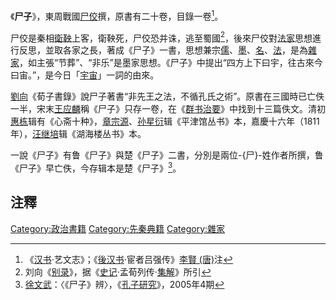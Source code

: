 {{Expand|time=2017-04-24T15:02:18+00:00}}

{{noteTA
|T=zh:尸子;zh-hans:尸子;zh-hant:尸子;
|1=zh:尸子;zh-hant:尸子;zh-hans:尸子;
|2=zh:尸佼;zh-hant:尸佼;zh-hans:尸佼;
}}

{{About|中国古书|中國戰國時代人物|尸佼}}

《'''尸子'''》，東周戰國[[尸佼|尸佼]]撰，原書有二十卷，目錄一卷<ref>《[[汉书|汉书]]‧艺文志》；《[[後汉书|後汉书]]‧宦者吕强传》[[李賢_(唐)|李賢 (唐)]]注</ref>。

尸佼是秦相[[衛鞅|衛鞅]]上客，衛鞅死，尸佼恐并诛，逃至蜀國<ref>刘向《[[别录|别录]]》，据《[[史记|史记]]·孟荀列传·[[史記集解|集解]]》所引</ref>，後來尸佼對[[法家|法家]]思想進行反思，並取各家之長，著成《尸子》一書，思想兼宗[[儒家|儒]]、[[墨家|墨]]、[[名家|名]]、[[法家|法]]，是為[[雜家|雜家]]，如主張“节葬”、“非乐”是墨家思想。《尸子》中提出“四方上下曰宇，往古來今曰宙。”，是今日「[[宇宙|宇宙]]」一詞的由來。

[[劉向|劉向]]《荀子書錄》說尸子著書“非先王之法，不循孔氏之術”。原書在三國時已亡佚一半，宋末[[王应麟|王应麟]]稱《尸子》只存一卷，在《[[群书治要|群书治要]]》中找到十三篇佚文。清初[[惠栋|惠栋]]辑有《心斋十种》，[[章宗源|章宗源]]、[[孙星衍|孙星衍]]辑《平津馆丛书》本，嘉慶十六年（1811年），[[汪继培|汪继培]]辑《湖海楼丛书》本。

一說《尸子》有鲁《尸子》與楚《尸子》二書，分別是兩位-{尸}-姓作者所撰，鲁《尸子》早亡佚，今存辑本是楚《尸子》<ref>[[徐文武|徐文武]]：〈《尸子》辨〉，《[[孔子研究|孔子研究]]》，2005年4期</ref>。

==注釋==
<references/>

{{wikisource|尸子|<nowiki>尸子</nowiki>}}
[[Category:政治書籍|Category:政治書籍]]
[[Category:先秦典籍|Category:先秦典籍]]
[[Category:雜家|Category:雜家]]